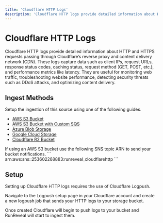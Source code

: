 ```yaml
---
title: 'Cloudflare HTTP Logs'
description: 'Cloudflare HTTP logs provide detailed information about HTTP and HTTPS requests passing through Cloudflare’s reverse proxy and content delivery network (CDN). These logs capture data such as client IPs, request URLs, response status codes, caching status, request method (GET, POST, etc.), and performance metrics like latency. They are useful for monitoring web traffic, troubleshooting website performance, detecting security threats such as DDoS attacks, and optimizing content delivery.'
---
```



# Cloudflare HTTP Logs

Cloudflare HTTP logs provide detailed information about HTTP and HTTPS requests passing through Cloudflare’s reverse proxy and content delivery network (CDN). These logs capture data such as client IPs, request URLs, response status codes, caching status, request method (GET, POST, etc.), and performance metrics like latency. They are useful for monitoring web traffic, troubleshooting website performance, detecting security threats such as DDoS attacks, and optimizing content delivery.

## Ingest Methods

Setup the ingestion of this source using one of the following guides.

- [AWS S3 Bucket](/sources/object-storage/s3)
- [AWS S3 Bucket with Custom SQS](/sources/object-storage/external-s3)
- [Azure Blob Storage](/sources/object-storage/azure)
- [Google Cloud Storage](/sources/object-storage/gcs)
- [Cloudflare R2 Bucket](/sources/object-storage/r2)

<Callout type='info'>
If using an AWS S3 bucket use the following SNS topic ARN to send your bucket notifications.
```
arn:aws:sns:<REGION>:253602268883:runreveal_cloudflarehttp
```
</Callout>

## Setup

Setting up Cloudflare HTTP logs requires the use of Cloudflare Logpush.

Navigate to the Logpush setup page in your Cloudflare account and create a new logpush job that sends your HTTP logs to your storage bucket.

Once created Cloudflare will begin to push logs to your bucket and RunReveal will start to ingest them.